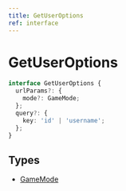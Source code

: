 ```yaml
---
title: GetUserOptions
ref: interface
---
```


# GetUserOptions

```ts
interface GetUserOptions {
  urlParams?: {
    mode?: GameMode;
  };
  query?: {
    key: 'id' | 'username';
  };
}
```

## Types

- [GameMode](/references/game-mode)
